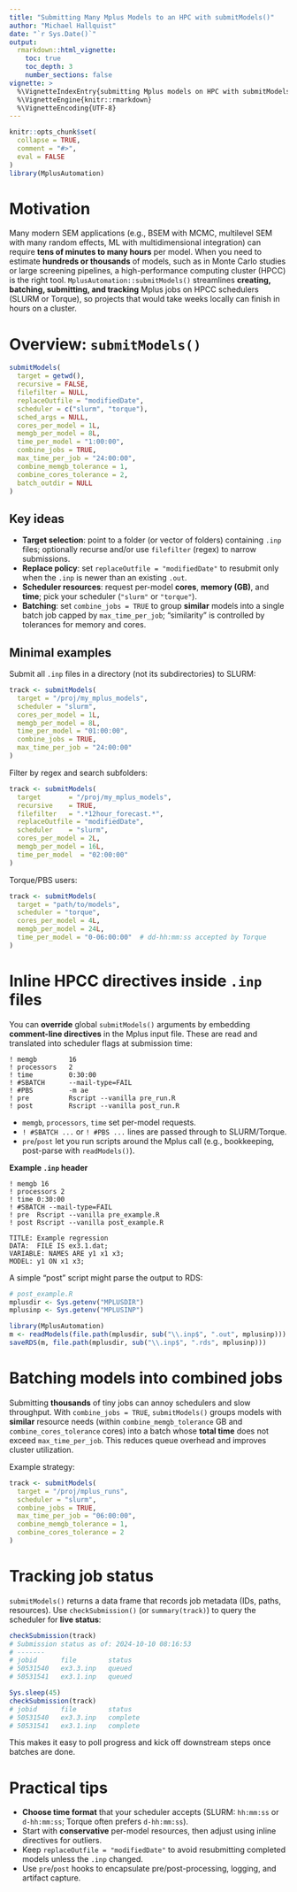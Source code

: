 ```yaml
---
title: "Submitting Many Mplus Models to an HPC with submitModels()"
author: "Michael Hallquist"
date: "`r Sys.Date()`"
output:
  rmarkdown::html_vignette:
    toc: true
    toc_depth: 3
    number_sections: false
vignette: >
  %\VignetteIndexEntry{submitting Mplus models on HPC with submitModels()}
  %\VignetteEngine{knitr::rmarkdown}
  %\VignetteEncoding{UTF-8}
---
```


```r
knitr::opts_chunk$set(
  collapse = TRUE,
  comment = "#>",
  eval = FALSE
)
library(MplusAutomation)
```

# Motivation

Many modern SEM applications (e.g., BSEM with MCMC, multilevel SEM with many random effects, ML with multidimensional integration) can require **tens of minutes to many hours** per model. When you need to estimate **hundreds or thousands** of models, such as in Monte Carlo studies or large screening pipelines, a high-performance computing cluster (HPCC) is the right tool. `MplusAutomation::submitModels()` streamlines **creating, batching, submitting, and tracking** Mplus jobs on HPCC schedulers (SLURM or Torque), so projects that would take weeks locally can finish in hours on a cluster.

# Overview: `submitModels()`

```r
submitModels(
  target = getwd(),
  recursive = FALSE,
  filefilter = NULL,
  replaceOutfile = "modifiedDate",
  scheduler = c("slurm", "torque"),
  sched_args = NULL,
  cores_per_model = 1L,
  memgb_per_model = 8L,
  time_per_model = "1:00:00",
  combine_jobs = TRUE,
  max_time_per_job = "24:00:00",
  combine_memgb_tolerance = 1,
  combine_cores_tolerance = 2,
  batch_outdir = NULL
)
```

## Key ideas

- **Target selection**: point to a folder (or vector of folders) containing `.inp` files; optionally recurse and/or use `filefilter` (regex) to narrow submissions.  
- **Replace policy**: set `replaceOutfile = "modifiedDate"` to resubmit only when the `.inp` is newer than an existing `.out`.  
- **Scheduler resources**: request per-model **cores**, **memory (GB)**, and **time**; pick your scheduler (`"slurm"` or `"torque"`).  
- **Batching**: set `combine_jobs = TRUE` to group **similar** models into a single batch job capped by `max_time_per_job`; “similarity” is controlled by tolerances for memory and cores.

## Minimal examples

Submit all `.inp` files in a directory (not its subdirectories) to SLURM:

```r
track <- submitModels(
  target = "/proj/my_mplus_models",
  scheduler = "slurm",
  cores_per_model = 1L,
  memgb_per_model = 8L,
  time_per_model = "01:00:00",
  combine_jobs = TRUE,
  max_time_per_job = "24:00:00"
)
```

Filter by regex and search subfolders:

```r
track <- submitModels(
  target       = "/proj/my_mplus_models",
  recursive    = TRUE,
  filefilter   = ".*12hour_forecast.*",
  replaceOutfile = "modifiedDate",
  scheduler    = "slurm",
  cores_per_model = 2L,
  memgb_per_model = 16L,
  time_per_model  = "02:00:00"
)
```

Torque/PBS users:

```r
track <- submitModels(
  target = "path/to/models",
  scheduler = "torque",
  cores_per_model = 4L,
  memgb_per_model = 24L,
  time_per_model = "0-06:00:00"  # dd-hh:mm:ss accepted by Torque
)
```

# Inline HPCC directives inside `.inp` files

You can **override** global `submitModels()` arguments by embedding **comment-line directives** in the Mplus input file. These are read and translated into scheduler flags at submission time:

```
! memgb        16
! processors   2
! time         0:30:00
! #SBATCH      --mail-type=FAIL
! #PBS         -m ae
! pre          Rscript --vanilla pre_run.R
! post         Rscript --vanilla post_run.R
```

- `memgb`, `processors`, `time` set per-model requests.  
- `! #SBATCH ...` or `! #PBS ...` lines are passed through to SLURM/Torque.  
- `pre`/`post` let you run scripts around the Mplus call (e.g., bookkeeping, post-parse with `readModels()`).

**Example `.inp` header**

```
! memgb 16
! processors 2
! time 0:30:00
! #SBATCH --mail-type=FAIL
! pre  Rscript --vanilla pre_example.R
! post Rscript --vanilla post_example.R

TITLE: Example regression
DATA:  FILE IS ex3.1.dat;
VARIABLE: NAMES ARE y1 x1 x3;
MODEL: y1 ON x1 x3;
```

A simple “post” script might parse the output to RDS:

```r
# post_example.R
mplusdir <- Sys.getenv("MPLUSDIR")
mplusinp <- Sys.getenv("MPLUSINP")

library(MplusAutomation)
m <- readModels(file.path(mplusdir, sub("\\.inp$", ".out", mplusinp)))
saveRDS(m, file.path(mplusdir, sub("\\.inp$", ".rds", mplusinp)))
```

# Batching models into combined jobs

Submitting **thousands** of tiny jobs can annoy schedulers and slow throughput. With `combine_jobs = TRUE`, `submitModels()` groups models with **similar** resource needs (within `combine_memgb_tolerance` GB and `combine_cores_tolerance` cores) into a batch whose **total time** does not exceed `max_time_per_job`. This reduces queue overhead and improves cluster utilization.

Example strategy:

```r
track <- submitModels(
  target = "/proj/mplus_runs",
  scheduler = "slurm",
  combine_jobs = TRUE,
  max_time_per_job = "06:00:00",
  combine_memgb_tolerance = 1,
  combine_cores_tolerance = 2
)
```

# Tracking job status

`submitModels()` returns a data frame that records job metadata (IDs, paths, resources). Use `checkSubmission()` (or `summary(track)`) to query the scheduler for **live status**:

```r
checkSubmission(track)
# Submission status as of: 2024-10-10 08:16:53
# -------
# jobid      file        status
# 50531540   ex3.3.inp   queued
# 50531541   ex3.1.inp   queued

Sys.sleep(45)
checkSubmission(track)
# jobid      file        status
# 50531540   ex3.3.inp   complete
# 50531541   ex3.1.inp   complete
```

This makes it easy to poll progress and kick off downstream steps once batches are done.

# Practical tips

- **Choose time format** that your scheduler accepts (SLURM: `hh:mm:ss` or `d-hh:mm:ss`; Torque often prefers `d-hh:mm:ss`).  
- Start with **conservative** per-model resources, then adjust using inline directives for outliers.  
- Keep `replaceOutfile = "modifiedDate"` to avoid resubmitting completed models unless the `.inp` changed.  
- Use `pre`/`post` hooks to encapsulate pre/post-processing, logging, and artifact capture.

